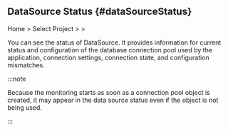 ## DataSource Status {#dataSourceStatus}

Home > Select Project > <Cmdname sid="side_agentsConfiguration" className="uitext" /> > <Cmdname sid="side_dataSourceStatus" className="uitext" />

<ImgLang img='ipa-datasource-java.png' desc='DataSource Status' />

You can see the status of DataSource. It provides information for current status and configuration of the database connection pool used by the application, connection settings, connection state, and configuration mismatches. 

:::note 

Because the monitoring starts as soon as a connection pool object is created, it may appear in the data source status even if the object is not being used. 

:::

